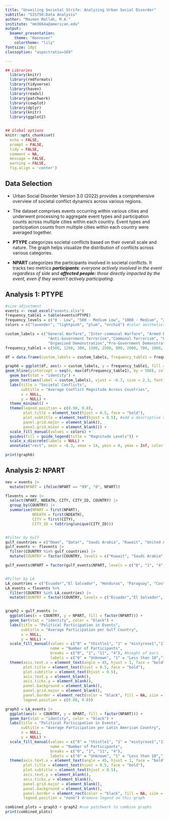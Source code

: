 ```yaml
---
title: "Unveiling Societal Strife: Analyzing Urban Social Disorder"
subtitle: "SIS750:Data Analysis"
author: "Maveen Mallah, M.A."
institute: "mm3664a@american.edu"
output:
  beamer_presentation:
    theme: "Hannover"
    colortheme: "lily"
fontsize: 10pt
classoption: "aspectratio=169"

---
```


```r
## Libraries
  library(knitr)
  library(rmdformats)
  library(tidyverse)
  library(haven)
  library(readxl)
  library(patchwork)
  library(cowplot)
  library(dplyr)
  library(knitr)
  library(ggplot2)


## Global options
knitr::opts_chunk$set(
  echo = FALSE, 
  prompt = FALSE,
  tidy = FALSE, 
  comment = NA,
  message = FALSE, 
  warning = FALSE,
  fig.align = 'center')
```

## Data Selection
- Urban Social Disorder Version 3.0 (2022) provides a comprehensive overview of societal conflict dynamics across various regions.

- The dataset comprises events occurring within various cities and underwent processing to aggregate event types and participation counts across multiple cities within each country. Event types and participation counts from multiple cities within each country were averaged together.

- **PTYPE** categorizes societal conflicts based on their overall scale and nature. The graph helps visualize the distribution of conflicts across various categories. 

- **NPART **categorizes the participants involved in societal conflicts. It tracks two metrics ***participants**: everyone actively involved in the event regardless of side* and ***affected people:** those directly impacted by the event, even if they weren't actively participating*. 


## Analysis 1: PTYPE
```r
#size adjustment 
events <- read_excel("events.xlsx")
frequency_table1 = table(events$PTYPE)
frequency_levels = c("0 - Low", "500 - Medium Low", "1000 - Medium", "2000 - High")
colors = c("lavender", "lightpink", "plum", "orchid") #color aesthetics 

custom_labels = c("General Warfare", "Inter-communal Warfare", "Armed Battle", "Armed Attack", "Pro-Government Terrorism",
                   "Anti-Government Terrorism","Communal Terrorism", "Organized Violent Riot", "Spontaneous Violent Riot", 
                   "Organized Demonstration","Pro-Government Demonstration", "Spontaneous Demonstration", "Other") #labels for graph 
frequency_table1 = c(500, 1200, 300, 1500, 2500, 800, 2000, 700, 1000, 400, 600, 200, 300) #frequency values 

df = data.frame(custom_labels = custom_labels, frequency_table1 = frequency_table1)

graph6 = ggplot(df, aes(x = custom_labels, y = frequency_table1, fill = cut(frequency_table1, breaks = c(0, 500, 1000, 2000, 3000), labels = frequency_levels))) +
geom_hline(yintercept = seq(0, max(df$frequency_table1), by = 500), color = "gray88") + 
  geom_bar(stat = "identity") +
  geom_text(aes(label = custom_labels), vjust = -0.7, size = 2.3, fontface = "bold") +
  labs(title = "Societal Conflicts",
       subtitle = "Average Conflict Magnitude Across Countries",
       x = NULL,
       y = NULL) +
  theme_minimal() +
  theme(legend.position = c(0.90, 0.8),  
        plot.title = element_text(hjust = 0.5, face = "bold"),
        plot.subtitle = element_text(hjust = 0.5), #add a descriptive subtitle 
        panel.grid.major = element_blank(),  
        panel.grid.minor = element_blank()) +
  scale_fill_manual(values = colors) +
  guides(fill = guide_legend(title = "Magnitude Levels")) +
  scale_x_discrete(labels = NULL) +
  annotate("rect", xmin = -0.3, xmax = 14, ymin = 0, ymax = Inf, color = "black", fill = NA, size = 1)

print(graph6)
```

## Analysis 2: NPART
```r
nev = events |>
  mutate(NPART = ifelse(NPART == "99", "0", NPART))

flevents = nev |>
  select(NPART, NDEATH, CITY, CITY_ID, COUNTRY) |>
  group_by(COUNTRY) |>
  summarise(NPART = first(NPART),
            NDEATH = first(NDEATH),
            CITY = first(CITY),
            CITY_ID = toString(unique(CITY_ID)))


#Filter by Gulf
gulf_countries = c("Oman", "Qatar", "Saudi Arabia", "Kuwait", "United Arab Emirates") #change order for gulf countries 
gulf_events <- flevents |>
  filter(COUNTRY %in% gulf_countries) |>
  mutate(COUNTRY = factor(COUNTRY, levels = c("Kuwait", "Saudi Arabia", "Qatar", "United Arab Emirates", "Oman")))  

gulf_events$NPART = factor(gulf_events$NPART, levels = c("0", "1", "4", "11"))


#Filter by LA
LA_countries = c("Ecuador","El Salvador", "Honduras", "Paraguay", "Costa Rica", "Mexico",  "Venezuela", "Cuba", "Dominican Republic", "Guatemala")
LA_events = flevents %>%
  filter(COUNTRY %in% LA_countries) |>
  mutate(COUNTRY = factor(COUNTRY, levels = c("Ecuador","El Salvador", "Honduras", "Paraguay", "Costa Rica", "Mexico",  "Venezuela", "Cuba", "Dominican Republic", "Guatemala")))  


graph2 = gulf_events |>
  ggplot(aes(x = COUNTRY, y = NPART, fill = factor(NPART))) +
  geom_bar(stat = "identity", color = "black") + 
  labs(title = "Political Participation in Events",
       subtitle = "Average Participation per Gulf Country",
       x = NULL,
       y = NULL) +
  scale_fill_manual(values = c("0" = "thistle1", "1" = "mistyrose1","11" = "plum3", "4"= "pink"),
                    name = "Number of Participants",
                    breaks = c("0", "1", "11", "4"), #hieght of bars 
                    labels = c("0" = "Unknown", "1" = "Less than 10","11" = "Less than 1,000", "4" = "1,001-10,000")) + #values for legend 
  theme(axis.text.x = element_text(angle = 45, hjust = 1, face = "bold"),
        plot.title = element_text(hjust = 0.5, face = "bold"), 
        plot.subtitle = element_text(hjust = 0.5),
        axis.text.y = element_blank(), 
        axis.ticks.y = element_blank(), 
        panel.background = element_blank(),  
        panel.grid.major = element_blank(), 
        panel.border = element_rect(color = "black", fill = NA, size = 1), 
        legend.position = c(0.80, 0.8))

graph3 = LA_events |>
  ggplot(aes(x = COUNTRY, y = NPART, fill = factor(NPART))) +
  geom_bar(stat = "identity", color = "black") + 
  labs(title = "Political Participation in Events",
       subtitle = "Average Participation per Latin American Country",
       x = NULL,
       y = NULL) +
  scale_fill_manual(values = c("0" = "thistle1", "1" = "mistyrose1","11" = "plum3", "4"= "pink"),
                    name = "Number of Participants",
                    breaks = c("0", "1", "11", "4"), 
                    labels = c("0" = "Unknown", "1" = "Less than 10","11" = "Less than 1,000", "4" = "1,001-10,000")) +
  theme(axis.text.x = element_text(angle = 45, hjust = 1, face = "bold"),
        plot.title = element_text(hjust = 0.5, face = "bold"), 
        plot.subtitle = element_text(hjust = 0.5),
        axis.text.y = element_blank(), 
        axis.ticks.y = element_blank(), 
        panel.grid.major = element_blank(), 
        panel.background = element_blank(),  
        panel.border = element_rect(color = "black", fill = NA, size = 1), #add black border on graph 
        legend.position = "none") #remove legend on this graph               

combined_plots = graph3 + graph2 #use patchwork to combine graphs 
print(combined_plots)
```

